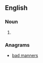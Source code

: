 {{also|brand names}}
==English==

===Noun===
{{head|en|noun plural form|head=[[brand]]-[[name]]}}

# {{plural of|brand-name|lang=en}}

===Anagrams===
* [[bad manners#English|bad manners]]